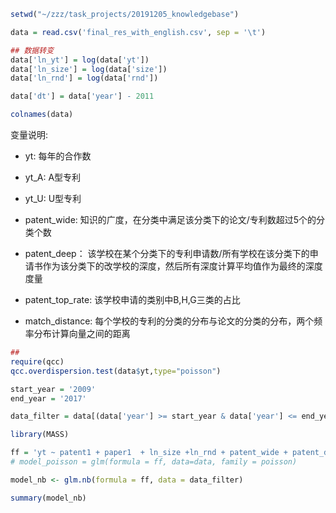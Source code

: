 

```r

setwd("~/zzz/task_projects/20191205_knowledgebase")

data = read.csv('final_res_with_english.csv', sep = '\t')

## 数据转变
data['ln_yt'] = log(data['yt'])
data['ln_size'] = log(data['size'])
data['ln_rnd'] = log(data['rnd'])

data['dt'] = data['year'] - 2011

colnames(data)
```

变量说明:

- yt: 每年的合作数
- yt_A: A型专利
- yt_U: U型专利
- patent_wide: 知识的广度，在分类中满足该分类下的论文/专利数超过5个的分类个数
- patent_deep： 该学校在某个分类下的专利申请数/所有学校在该分类下的申请书作为该分类下的改学校的深度，然后所有深度计算平均值作为最终的深度度量

- patent_top_rate: 该学校申请的类别中B,H,G三类的占比
- match_distance: 每个学校的专利的分类的分布与论文的分类的分布，两个频率分布计算向量之间的距离


```r
##
require(qcc)
qcc.overdispersion.test(data$yt,type="poisson") 
```


```r
start_year = '2009'
end_year = '2017'

data_filter = data[(data['year'] >= start_year & data['year'] <= end_year),]
```

```r
library(MASS)

ff = 'yt ~ patent1 + paper1  + ln_size +ln_rnd + patent_wide + patent_deep + paper_wide + paper_deep + match_distance + patent_top_rate + dt'
# model_poisson = glm(formula = ff, data=data, family = poisson)

model_nb <- glm.nb(formula = ff, data = data_filter)

summary(model_nb)
```





